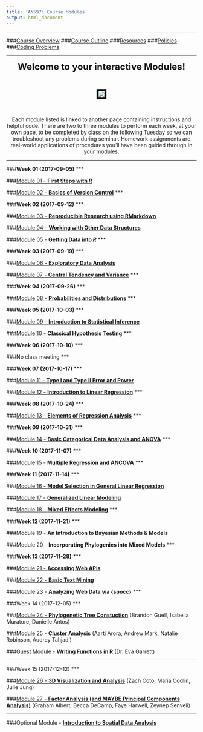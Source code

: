 ```yaml
---
title: 'AN597: Course Modules'
output: html_document
---
```

***

###[Course Overview](https://fuzzyatelin.github.io/bioanth-stats/overview.html)
###[Course Outline](https://fuzzyatelin.github.io/bioanth-stats/outline.html)
###[Resources](https://fuzzyatelin.github.io/bioanth-stats/resources.html)
###[Policies](https://fuzzyatelin.github.io/bioanth-stats/policies.html)
###[Coding Problems](https://fuzzyatelin.github.io/bioanth-stats/studentproblems.html)

***

<center>

<font size="+2"><b>Welcome to your interactive Modules!</b></font></center><br>

<center><p><img src="http://alwaysemilyh.com/wp-content/uploads/2015/07/And-Girl-you-better-work-GIF.gif" style="border:5px solid black"></p>
</center><br>  

<center>
Each module listed is linked to another page containing instructions and helpful code. There are two to three modules to perform each week, at your own pace, to be completed by class on the following Tuesday so we can troubleshoot any problems during seminar. Homework assignments are real-world applications of procedures you'll have been guided through in your modules.

</center>
***

###**Week 01 (2017-09-05)**
***

###[Module 01 - **First Steps with <i>R</i>**](http://fuzzyatelin.github.io/bioanth-stats/module-01/module-01.html)

###[Module 02 - **Basics of Version Control**](http://fuzzyatelin.github.io/bioanth-stats/module-02/module-02.html)
***

###**Week 02 (2017-09-12)**
***

###[Module 03 - **Reproducible Research using RMarkdown**](http://fuzzyatelin.github.io/bioanth-stats/module-03/module-03.html)

###[Module 04 - **Working with Other Data Structures**](http://fuzzyatelin.github.io/bioanth-stats/module-04/module-04.html)

###[Module 05 - **Getting Data into <i>R</i>**](http://fuzzyatelin.github.io/bioanth-stats/module-05/module-05.html)
***

###**Week 03 (2017-09-19)**
***

###[Module 06 - **Exploratory Data Analysis**](http://fuzzyatelin.github.io/bioanth-stats/module-06/module-06.html)

###[Module 07 - **Central Tendency and Variance**](http://fuzzyatelin.github.io/bioanth-stats/module-07/module-07.html)
***

###**Week 04 (2017-09-26)**
***

###[Module 08 - **Probabilities and Distributions**](http://fuzzyatelin.github.io/bioanth-stats/module-08/module-08.html)
***

###**Week 05 (2017-10-03)**
***

###[Module 09 - **Introduction to Statistical Inference**](http://fuzzyatelin.github.io/bioanth-stats/module-09/module-09.html)

###[Module 10 - **Classical Hypothesis Testing**](http://fuzzyatelin.github.io/bioanth-stats/module-10/module-10.html)
***

###**Week 06 (2017-10-10)**
***

###No class meeting
***

###**Week 07 (2017-10-17)**
***

###[Module 11 - **Type I and Type II Error and Power**](http://fuzzyatelin.github.io/bioanth-stats/module-11/module-11.html)

###[Module 12 - **Introduction to Linear Regression**](http://fuzzyatelin.github.io/bioanth-stats/module-12/module-12.html)
***

###**Week 08 (2017-10-24)**
***

###[Module 13 - **Elements of Regression Analysis**](http://fuzzyatelin.github.io/bioanth-stats/module-13/module-13.html)
***

###**Week 09 (2017-10-31)**
***

###[Module 14 - **Basic Categorical Data Analysis and ANOVA**](http://fuzzyatelin.github.io/bioanth-stats/module-14/module-14.html)
***

###**Week 10 (2017-11-07)**
***

###[Module 15 - **Multiple Regression and ANCOVA**](http://fuzzyatelin.github.io/bioanth-stats/module-15/module-15.html)
***

###**Week 11 (2017-11-14)**
***

###[Module 16 - **Model Selection in General Linear Regression**](http://fuzzyatelin.github.io/bioanth-stats/module-16/module-16.html)

###[Module 17 - **Generalized Linear Modeling**](http://fuzzyatelin.github.io/bioanth-stats/module-17/module-17.html)

###[Module 18 - **Mixed Effects Modeling**](http://fuzzyatelin.github.io/bioanth-stats/module-18/module-18.html)
***

###**Week 12 (2017-11-21)**
***

###Module 19 - **An Introduction to Bayesian Methods & Models**

###Module 20 - **Incorporating Phylogenies into Mixed Models**
***

###**Week 13 (2017-11-28)**
***

###[Module 21 - **Accessing Web APIs**](http://fuzzyatelin.github.io/bioanth-stats/module-21/module-21.html)

###[Module 22 - **Basic Text Mining**](http://fuzzyatelin.github.io/bioanth-stats/module-22a/module-22.html)

###Module 23 - **Analyzing Web Data via {spocc}**
***

###Week 14 (2017-12-05)
***

###[Module 24 - **Phylogenetic Tree Constuction**](http://fuzzyatelin.github.io/bioanth-stats/module-24/module-24.html)
(Brandon Guell, Isabella Muratore, Danielle Antos)

###[Module 25 - **Cluster Analysis**](http://fuzzyatelin.github.io/bioanth-stats/module-25/module-25.html) 
(Aarti Arora, Andrew Mark, Natalie Robinson, Audrey Tahjadi)

###[Guest Module - **Writing Functions in R**](http://fuzzyatelin.github.io/bioanth-stats/Garrett_Module.html)
(Dr. Eva Garrett)

***

###Week 15 (2017-12-12)
***

###[Module 26 - **3D Visualization and Analysis**]() 
(Zach Coto, Maria Codlin, Julie Jung)

###[Module 27 - **Factor Analysis (and MAYBE Principal Components Analysis)**]() 
(Graham Albert, Becca DeCamp, Faye Harwell, Zeynep Senveli)

***

###Optional Module - [**Introduction to Spatial Data Analysis**](http://fuzzyatelin.github.io/bioanth-stats/module-22/module-22.html)



